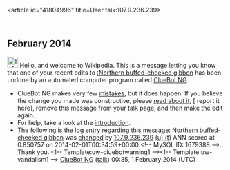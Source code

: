 <article id="41804996" title=User talk:107.9.236.239>
	<talkpage id="41804996" title="User talk:107.9.236.239">


== February 2014 ==
[[Image:Information.svg|left|25px|alt=|link=]] Hello, and welcome to Wikipedia. This is a message letting you know that one of your recent edits to [[:Northern buffed-cheeked gibbon]] has been undone by an automated computer program called [[User:ClueBot NG|ClueBot NG]].
{{clear}}
* ClueBot NG makes very few [[User:ClueBot NG#Information About False Positives|mistakes]], but it does happen. If you believe the change you made was constructive, please [[User:ClueBot NG#Information About False Positives|read about it]], [{{User:ClueBot NG/Warnings/FPReport|1679388}} report it here], remove this message from your talk page, and then make the edit again.
* For help, take a look at the [[Wikipedia:Introduction|introduction]].
* The following is the log entry regarding this message: [[Northern buffed-cheeked gibbon]] was [http://en.wikipedia.org/w/index.php?title=Northern+buffed-cheeked+gibbon&amp;diff=593364454&amp;oldid=577206322 changed] by [[Special:Contributions/107.9.236.239|107.9.236.239]] [[User:107.9.236.239|(u)]] [[User talk:107.9.236.239|(t)]] ANN scored at 0.850757 on 2014-02-01T00:34:59+00:00 &lt;!-- MySQL ID: 1679388 --&gt;. Thank you. &lt;!-- Template:uw-cluebotwarning1 --&gt;&lt;!-- Template:uw-vandalism1 --&gt; [[User:ClueBot NG|ClueBot NG]] ([[User talk:ClueBot NG|talk]]) 00:35, 1 February 2014 (UTC)
	</talkpage>
</article>